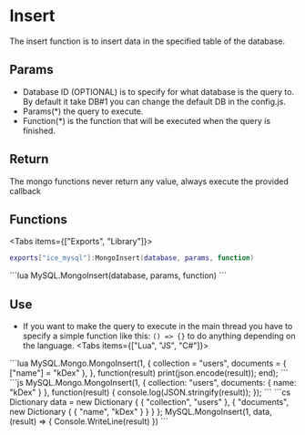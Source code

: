 
# Insert
The insert function is to insert data in the specified table of the database.

## Params
- Database ID (OPTIONAL) is to specify for what database is the query to. By default it take DB#1 you can change the default DB in the config.js.
- Params(*) the query to execute.
- Function(*) is the function that will be executed when the query is finished.

## Return
The mongo functions never return any value, always execute the provided callback

## Functions
<Tabs items={["Exports", "Library"]}>
<Tab>
```lua
exports["ice_mysql"]:MongoInsert(database, params, function)
```
</Tab>
<Tab>
```lua
MySQL.MongoInsert(database, params, function)
```
</Tab>
</Tabs>

## Use
- If you want to make the query to execute in the main thread you have to specify a simple function like this: `() => {}` to do anything depending on the language.
<Tabs items={["Lua", "JS", "C#"]}>
<Tab>
```lua
MySQL.Mongo.MongoInsert(1, {
    collection = "users",
    documents = {
        ["name"] = "kDex"
    },
}, function(result)
    print(json.encode(result));
end);
```
</Tab>
<Tab>
```js
MySQL.Mongo.MongoInsert(1, {
    collection: "users",
    documents: {
        name: "kDex"
    }
}, function(result) {
    console.log(JSON.stringify(result));
});
```
</Tab>
<Tab>
```cs
Dictionary<string, object> data = new Dictionary<string, object>
{
    { "collection", "users" },
    { "documents", new Dictionary<string, object>
        {
            { "name", "kDex" }
        }
    }
};
MySQL.MongoInsert(1, data, (result) => {
    Console.WriteLine(result)
})
```
</Tab>
</Tabs>